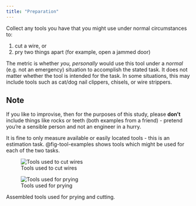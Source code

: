 ```yaml
---
title: "Preparation"
---
```


Collect any tools you have that you might use under normal circumstances to: 

1. cut a wire, or
2. pry two things apart (for example, open a jammed door)

The metric is whether *you, personally* would use this tool under a *normal* (e.g. not an emergency) situation to accomplish the stated task. 
It does not matter whether the tool is intended for the task.
In some situations, this may include tools such as cat/dog nail clippers, chisels, or wire strippers. 

::: callout-caution
## Note
If you like to improvise, then for the purposes of this study, please **don't** include things like rocks or teeth (both examples from a friend) - pretend you're a sensible person and not an engineer in a hurry.
:::

It is fine to only measure available or easily located tools - this is an estimation task.
@fig-tool-examples shows tools which might be used for each of the two tasks.

::: {#fig-tool-examples layout-ncol=2}

![Tools used to cut wires](fig/cutting-tools-assembled.png)

![Tools used for prying](fig/prying-tools-assembled.png)

Assembled tools used for prying and cutting.

:::